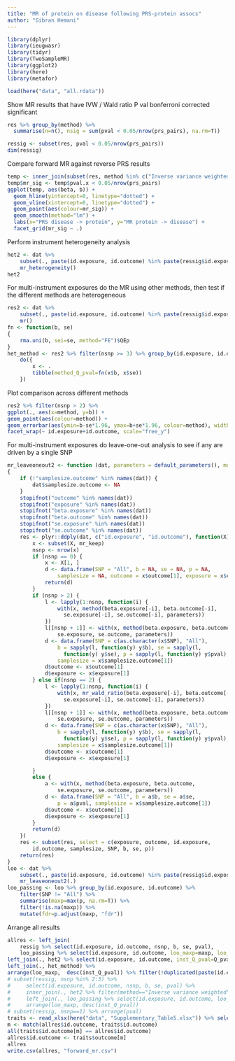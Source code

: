 ```yaml
---
title: "MR of protein on disease following PRS-protein assocs"
author: "Gibran Hemani"
---
```


```r
library(dplyr)
library(ieugwasr)
library(tidyr)
library(TwoSampleMR)
library(ggplot2)
library(here)
library(metafor)
```

```r
load(here("data", "all.rdata"))
```

Show MR results that have IVW / Wald ratio P val bonferroni corrected significant

```r
res %>% group_by(method) %>%
  summarise(n=n(), nsig = sum(pval < 0.05/nrow(prs_pairs), na.rm=T))
```

```r
ressig <- subset(res, pval < 0.05/nrow(prs_pairs))
dim(ressig)
```

Compare forward MR against reverse PRS results

```r
temp <- inner_join(subset(res, method %in% c("Inverse variance weighted", "Wald ratio")), prs_pairs, by=c("id.exposure"="HGNC.symbol", "id.outcome"="opengwasid"))
temp$mr_sig <- temp$pval.x < 0.05/nrow(prs_pairs)
ggplot(temp, aes(beta, b)) +
  geom_hline(yintercept=0, linetype="dotted") +
  geom_vline(xintercept=0, linetype="dotted") +
  geom_point(aes(colour=mr_sig)) +
  geom_smooth(method="lm") +
  labs(x="PRS disease -> protein", y="MR protein -> disease") +
  facet_grid(mr_sig ~ .)
```

Perform instrument heterogeneity analysis

```r
het2 <- dat %>%
    subset(., paste(id.exposure, id.outcome) %in% paste(ressig$id.exposure, ressig$id.outcome)) %>%
    mr_heterogeneity()
het2
```

For multi-instrument exposures do the MR using other methods, then test if the different methods are heterogeneous

```r
res2 <- dat %>%
    subset(., paste(id.exposure, id.outcome) %in% paste(ressig$id.exposure, ressig$id.outcome)) %>%
    mr()
fn <- function(b, se)
{
    rma.uni(b, sei=se, method="FE")$QEp
}
het_method <- res2 %>% filter(nsnp >= 3) %>% group_by(id.exposure, id.outcome) %>%
    do({
        x <- .
        tibble(method_Q_pval=fn(x$b, x$se))
    })
```

Plot comparison across different methods

```r
res2 %>% filter(nsnp > 2) %>%
ggplot(., aes(x=method, y=b)) +
geom_point(aes(colour=method)) +
geom_errorbar(aes(ymin=b-se*1.96, ymax=b+se*1.96, colour=method), width=0) +
facet_wrap(~ id.exposure+id.outcome, scale="free_y") 
```

For multi-instrument exposures do leave-one-out analysis to see if any are driven by a single SNP

```r
mr_leaveoneout2 <- function (dat, parameters = default_parameters(), method = mr_ivw) 
{
    if (!"samplesize.outcome" %in% names(dat)) {
        dat$samplesize.outcome <- NA
    }
    stopifnot("outcome" %in% names(dat))
    stopifnot("exposure" %in% names(dat))
    stopifnot("beta.exposure" %in% names(dat))
    stopifnot("beta.outcome" %in% names(dat))
    stopifnot("se.exposure" %in% names(dat))
    stopifnot("se.outcome" %in% names(dat))
    res <- plyr::ddply(dat, c("id.exposure", "id.outcome"), function(X) {
        x <- subset(X, mr_keep)
        nsnp <- nrow(x)
        if (nsnp == 0) {
            x <- X[1, ]
            d <- data.frame(SNP = "All", b = NA, se = NA, p = NA, 
                samplesize = NA, outcome = x$outcome[1], exposure = x$exposure[1])
            return(d)
        }
        if (nsnp > 2) {
            l <- lapply(1:nsnp, function(i) {
                with(x, method(beta.exposure[-i], beta.outcome[-i], 
                  se.exposure[-i], se.outcome[-i], parameters))
            })
            l[[nsnp + 1]] <- with(x, method(beta.exposure, beta.outcome, 
                se.exposure, se.outcome, parameters))
            d <- data.frame(SNP = c(as.character(x$SNP), "All"), 
                b = sapply(l, function(y) y$b), se = sapply(l, 
                  function(y) y$se), p = sapply(l, function(y) y$pval), 
                samplesize = x$samplesize.outcome[1])
            d$outcome <- x$outcome[1]
            d$exposure <- x$exposure[1]
        } else if(nsnp == 2) {
            l <- lapply(1:nsnp, function(i) {
                with(x, mr_wald_ratio(beta.exposure[-i], beta.outcome[-i], 
                  se.exposure[-i], se.outcome[-i], parameters))
            })
            l[[nsnp + 1]] <- with(x, method(beta.exposure, beta.outcome, 
                se.exposure, se.outcome, parameters))
            d <- data.frame(SNP = c(as.character(x$SNP), "All"), 
                b = sapply(l, function(y) y$b), se = sapply(l, 
                  function(y) y$se), p = sapply(l, function(y) y$pval), 
                samplesize = x$samplesize.outcome[1])
            d$outcome <- x$outcome[1]
            d$exposure <- x$exposure[1]

        }
        else {
            a <- with(x, method(beta.exposure, beta.outcome, 
                se.exposure, se.outcome, parameters))
            d <- data.frame(SNP = "All", b = a$b, se = a$se, 
                p = a$pval, samplesize = x$samplesize.outcome[1])
            d$outcome <- x$outcome[1]
            d$exposure <- x$exposure[1]
        }
        return(d)
    })
    res <- subset(res, select = c(exposure, outcome, id.exposure, 
        id.outcome, samplesize, SNP, b, se, p))
    return(res)
}
loo <- dat %>%
    subset(., paste(id.exposure, id.outcome) %in% paste(ressig$id.exposure, ressig$id.outcome)) %>%
    mr_leaveoneout2(.)
loo_passing <- loo %>% group_by(id.exposure, id.outcome) %>%
    filter(SNP != "All") %>%
    summarise(maxp=max(p, na.rm=T)) %>%
    filter(!is.na(maxp)) %>% 
    mutate(fdr=p.adjust(maxp, "fdr"))
```

Arrange all results

```r
allres <- left_join(
    ressig %>% select(id.exposure, id.outcome, nsnp, b, se, pval), 
    loo_passing %>% select(id.exposure, id.outcome, loo_maxp=maxp, loo_fdr=fdr)) %>% 
left_join(., het2 %>% select(id.exposure, id.outcome, inst_Q_pval=Q_pval)) %>%
left_join(., het_method) %>%
arrange(loo_maxp,  desc(inst_Q_pval)) %>% filter(!duplicated(paste(id.exposure, id.outcome)))
# subset(ressig, nsnp %in% 2:3) %>% 
#     select(id.exposure, id.outcome, nsnp, b, se, pval) %>% 
#     inner_join(., het2 %>% filter(method=="Inverse variance weighted") %>% select(id.exposure, id.outcome, inst_Q_pval=Q_pval)) %>% 
#     left_join(., loo_passing %>% select(id.exposure, id.outcome, loo_maxp=maxp)) %>%
#     arrange(loo_maxp, desc(inst_Q_pval))
# subset(ressig, nsnp==1) %>% arrange(pval)
traits <- read_xlsx(here("data", "Supplementary_Table5.xlsx")) %>% select(id.outcome=opengwasid, outcome=code)
m <- match(allres$id.outcome, traits$id.outcome)
all(traits$id.outcome[m] == allres$id.outcome)
allres$id.outcome <- traits$outcome[m]
allres
write.csv(allres, "forward_mr.csv")
```


